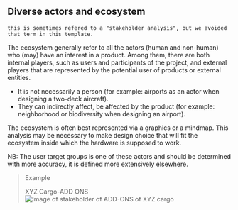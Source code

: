 ## Diverse actors and ecosystem {#sec-diverse-actors-and-ecosystem}

`this is sometimes refered to a "stakeholder analysis", but we avoided that term in this template.`

The ecosystem generally refer to all the actors (human and non-human) who (may) have an interest in a product.
Among them, there are both internal players, such as users and participants of the project, and external players that are represented by the potential user of products or external entities.

-   It is not necessarily a person (for example: airports as an actor when designing a two-deck aircraft).
-   They can indirectly affect, be affected by the product (for example: neighborhood or biodiversity when designing an airport).

The ecosystem is often best represented via a graphics or a mindmap.
This analysis may be necessary to make design choice that will fit the ecosystem inside which the hardware is supposed to work.

NB: The user target groups is one of these actors and should be determined with more accuracy, it is defined more extensively elsewhere.

> Example
>
> XYZ Cargo-ADD ONS ![Image of stakeholder of ADD-ONS of XYZ cargo](img/actors-xyz.jpg)
